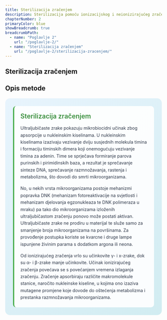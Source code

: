 ```yaml
---
title: Sterilizacija zračenjem
description: Sterilizacija pomoću ionizacijskog i neionizirajućeg zračenja
chapterNumber: 2
primaryColor: blue
showBreadcrumb: true
breadcrumbPath:
  - name: "Poglavlje 2"
    url: "/poglavlje-2/"
  - name: "Sterilizacija zračenjem"
    url: "/poglavlje-2/sterilizacija-zracenjem/"
---
```


## Sterilizacija zračenjem 

## Opis metode 

<div style="background: linear-gradient(135deg, #e8f4fd 0%, #d1ecf1 100%); border-radius: 15px; padding: 25px; margin: 20px 0;">
  
  <div style="background: rgba(255,255,255,0.9); padding: 20px; border-radius: 10px; border-left: 4px solid #4caf50;">
    <div style="display: flex; align-items: center; margin-bottom: 15px;">
      <h3 style="margin: 0; color: #388e3c; font-size: 1.3rem; font-weight: 600;">Sterilizacija zračenjem</h3>
    </div>
    <p style="margin: 0 0 15px 0; color: #2d3748; line-height: 1.6;">
      Ultraljubičaste zrake pokazuju mikrobiocidni učinak zbog apsorpcije u nukleinskim kiselinama. U nukleinskim kiselinama izazivaju vezivanje dviju susjednih molekula timina i formaciju timinskih dimera koji onemogućuju vezivanje timina za adenin. Time se sprječava formiranje parova purinskih i pirimidinskih baza, a rezultat je sprečavanje sinteze DNA, sprečavanje razmnožavanja, rastenja i metabolizma, što dovodi do smrti mikroorganizama.
    </p>
    <p style="margin: 0 0 15px 0; color: #2d3748; line-height: 1.6;">
      No, u nekih vrsta mikroorganizama postoje mehanizmi popravka DNK (mehanizam fotoreaktivacije na svjetlosti i mehanizam djelovanja egzonukleaza te DNK polimeraza u mraku) pa tako dio mikroorganizama izloženih ultraljubičastom zračenju ponovo može postati aktivan. Ultraljubičaste zrake ne prodiru u materijal te služe samo za smanjenje broja mikroorganizama na površinama. Za provođenje postupka koriste se kvarcne i druge lampe ispunjene živinim parama s dodatkom argona ili neona.
    </p>
    <p style="margin: 0; color: #2d3748; line-height: 1.6;">
      Od ionizirajućeg zračenja vrlo su učinkovite γ- i x-zrake, dok su α- i β-zrake manje učinkovite. Učinak ionizirajućeg zračenja povećava se s povećanjem vremena izlaganja zračenju. Zračenje apsorbiraju različite makromolekule stanice, naročito nukleinske kiseline, u kojima ono izaziva mutagene promjene koje dovode do oštećenja metabolizma i prestanka razmnožavanja mikroorganizama.
    </p>
  </div>

</div>

